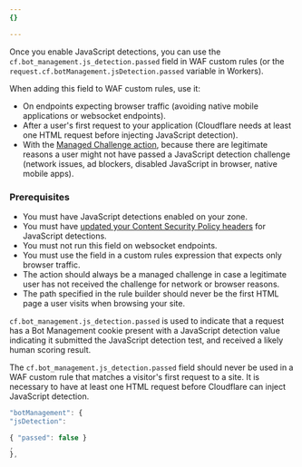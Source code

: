 ```yaml
---
{}

---
```


Once you enable JavaScript detections, you can use the `cf.bot_management.js_detection.passed` field in WAF custom rules (or the `request.cf.botManagement.jsDetection.passed` variable in Workers).

When adding this field to WAF custom rules, use it:

* On endpoints expecting browser traffic (avoiding native mobile applications or websocket endpoints).
* After a user's first request to your application (Cloudflare needs at least one HTML request before injecting JavaScript detection).
* With the [Managed Challenge action](/cloudflare-challenges/challenge-types/challenge-pages/#managed-challenge-recommended), because there are legitimate reasons a user might not have passed a JavaScript detection challenge (network issues, ad blockers, disabled JavaScript in browser, native mobile apps).

### Prerequisites

* You must have JavaScript detections enabled on your zone.
* You must have [updated your Content Security Policy headers](/bots/additional-configurations/javascript-detections/#if-you-have-a-content-security-policy-csp) for JavaScript detections.
* You must not run this field on websocket endpoints.
* You must use the field in a custom rules expression that expects only browser traffic.
* The action should always be a managed challenge in case a legitimate user has not received the challenge for network or browser reasons.
* The path specified in the rule builder should never be the first HTML page a user visits when browsing your site.

`cf.bot_management.js_detection.passed` is used to indicate that a request has a Bot Management cookie present with a JavaScript detection value indicating it submitted the JavaScript detection test, and received a likely human scoring result.

The `cf.bot_management.js_detection.passed` field should never be used in a WAF custom rule that matches a visitor's first request to a site. It is necessary to have at least one HTML request before Cloudflare can inject JavaScript detection.

```js title="Example with Workers"
"botManagement": {
"jsDetection":

{ "passed": false }
,
},
```
